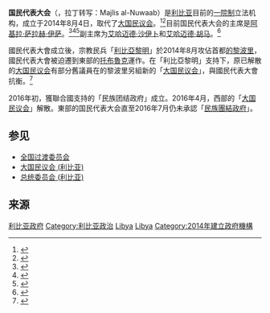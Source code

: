 {{Infobox legislature
|name = 国民代表大会
|native_name = مجلس النواب
|native_name_lang = ar
|transcription_name = <small>''{{transl|ar|Majlis al-Nuwaab}}''</small>
|legislature =
|coa_pic = Coat of arms of Libya Tobruk Government.svg
|coa_res =
|coa_alt =
|foundation = {{start date|2014|08|04|df=yes}}
|house_type =一院制
|body =
|houses =
|leader1_type = 主席
|leader1 = [[阿基拉·萨拉赫·伊萨|阿基拉·萨拉赫·伊萨]]
|party1 = [[无党籍|独立人士]]
|election1 = 2014年8月5日
|leader2_type = 第一副主席
|leader2 = 伊默德·夏布
|party2 = [[独立人士|独立人士]]
|election2 = 2014年8月5日
|leader3_type = 第二副主席
|leader3 = 艾哈迈德·呼玛
|party3 =[[独立人士|独立人士]]
|election3 =
|members = 200
|house1 =
|house2 =
|structure1 = 
|structure1_res = 
|structure2 =
|structure2_res =
|political_groups1 =
|political_groups2 =
|committees1 =
|committees2 =
|joint_committees =
|voting_system1 = [[单议席单票制|单议席单票制]]、[[比例代表制|比例代表制]]
|voting_system2 =
|last_election1 = [[2014年利比亚议会选举|2014年6月25日]]
|last_election2 =
|session_room =
|session_res =
|session_alt =
|meeting_place = 达累斯萨拉姆基地 - 萨拉姆酒店 - [[托布鲁克|托布鲁克]]，[[利比亚|利比亚]] <ref>{{cite web|title=Libya's parliament allies with renegade general, struggling to assert authority|url=http://english.ahram.org.eg/News/113535.aspx|3=|work=[[Ahram_Online|Ahram Online]]|agency=[[Agence_France-Presse|AFP]]|date=20 October 2014|accessdate=20 October 2014|archive-date=2015-10-07|archive-url=https://web.archive.org/web/20151007150739/http://english.ahram.org.eg/News/113535.aspx|dead-url=no}}</ref>
|website = http://www.libyan-parliament.org
|footnotes =
}}
'''国民代表大会'''（{{lang-ar|مجلس النواب}}，拉丁转写：Majlis al-Nuwaab）是[[利比亚|利比亚]]目前的[[一院制|一院制]]立法机构，成立于2014年8月4日，取代了[[大国民议会_(利比亚)|大国民议会]]。<ref name=transfer group=>{{cite web|last1=Lamloum|first1=Imed|title=Libya power handover agreed as airport battle rages on|url=http://news.yahoo.com/libyas-congress-says-hand-power-parliament-august-4-115948954.html|website=www.news.yahoo.com|publisher=Agence France-Presse (AFP)|accessdate=26 July 2014|archive-date=2014-08-12|archive-url=https://web.archive.org/web/20140812192601/http://news.yahoo.com/libyas-congress-says-hand-power-parliament-august-4-115948954.html|dead-url=no}}</ref><ref>{{cite news|title=Libya’s new parliament meets in Tobruk|url=http://www.libyaherald.com/2014/08/04/libyas-new-parliament-meets-in-tobruk/#axzz39S15dqTQ|accessdate=4 August 2014|publisher=Libya Herald|date=4 August 2014|archive-date=2014-08-06|archive-url=https://web.archive.org/web/20140806165448/http://www.libyaherald.com/2014/08/04/libyas-new-parliament-meets-in-tobruk/#axzz39S15dqTQ|dead-url=no}}</ref>目前国民代表大会的主席是[[阿基拉·萨拉赫·伊萨|阿基拉·萨拉赫·伊萨]]。<ref>{{cite news|title=Ageela Issa elected as president of House of Representatives|url=http://www.libyaherald.com/2014/08/05/ageela-issa-elected-as-new-head-of-house-of-reps/|accessdate=5 August 2014|publisher=Libya Herald|date=5 August 2014|archive-date=2014-08-07|archive-url=https://web.archive.org/web/20140807220345/http://www.libyaherald.com/2014/08/05/ageela-issa-elected-as-new-head-of-house-of-reps/|dead-url=no}}</ref><ref>{{cite news|title=Jurist elected Libya parliament speaker|url=http://www.middle-east-online.com/english/?id=67441|accessdate=6 August 2014|publisher=Middle East Online|date=5 August 2014|archive-date=2014-08-08|archive-url=https://web.archive.org/web/20140808065639/http://www.middle-east-online.com/english/?id=67441|dead-url=yes}}</ref><ref>{{cite news|title=New Parliament Elects East Libya Jurist As Speaker|url=http://en.haberler.com/new-parliament-elects-east-libya-jurist-as-speaker-506548/|accessdate=2014-08-06|publisher=Haberler|date=2014-08-05|archive-date=2016-03-04|archive-url=https://web.archive.org/web/20160304222528/http://en.haberler.com/new-parliament-elects-east-libya-jurist-as-speaker-506548/|dead-url=yes}}</ref>副主席为[[艾哈迈德·沙伊卜|艾哈迈德·沙伊卜]]和[[艾哈迈德·胡马|艾哈迈德·胡马]]。<ref>{{cite news|title=Parliament elects deputy presidents|url=http://www.libyaherald.com/2014/08/05/64533/#axzz39PFjzBKg|accessdate=2014-08-06|publisher=Libya Herald|date=2014-08-05|archive-date=2014-08-08|archive-url=https://web.archive.org/web/20140808025025/http://www.libyaherald.com/2014/08/05/64533/#axzz39PFjzBKg|dead-url=no}}</ref>

國民代表大會成立後，宗教民兵「[[利比亞黎明|利比亞黎明]]」於2014年8月攻佔首都[[的黎波里|的黎波里]]，國民代表大會被迫遷到東部的[[托布魯克|托布魯克]]運作。在「利比亞黎明」支持下，原已解散的[[国民议会_(利比亚)|大国民议会]]有部分舊議員在的黎波里另組新的「[[大国民议会_(2014年)|大国民议会]]」，與國民代表大會抗衡。<ref name=xh20160729>{{Cite news |url=http://news.xinhuanet.com/2016-07/29/c_1119305968.htm |title=埃及主持利比亚分歧双方对话意在维护国内安全 |website=新華網 |date=2016-07-29 |accessdate=2016-10-04 |archive-date=2017-09-27 |archive-url=https://web.archive.org/web/20170927202242/http://news.xinhuanet.com/2016-07/29/c_1119305968.htm |dead-url=no }}</ref>

2016年初，獲聯合國支持的「民族团结政府」成立。2016年4月，西部的「[[大国民议会_(2014年)|大国民议会]]」解散。東部的国民代表大会直至2016年7月仍未承認「[[民族團結政府|民族團結政府]]」。

==参见==
*[[全国过渡委员会|全国过渡委员会]]
*[[大国民议会_(利比亚)|大国民议会 (利比亚)]]
*[[总统委员会_(利比亚)|总统委员会 (利比亚)]]

==来源==
{{reflist}}
{{非洲题目|议会}}
[[Category:利比亚政府|]]
[[Category:利比亚政治|Category:利比亚政治]]
[[Category:各国国家立法机构|Libya]]
[[Category:一院制立法机构|Libya]]
[[Category:2014年建立政府機構|Category:2014年建立政府機構]]